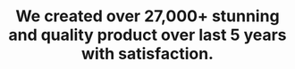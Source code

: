 ---
title: "We created over <span>27,000+</span> stunning and quality product over last 5 years with satisfaction."
sub_title: "Over <span>150,0000 client</span>"
image: "/assets/imgs/about/main/imgs-s-5.jpg"
video: "/assets/video/video.mp4"
award_img: "/assets/imgs/about/main/img-r-87.png"
action:
  enable: true
  icon: "/assets/imgs/icon/icon-s-36.png"
  text: "Fledger Apps"
people:
  - "/assets/imgs/about/main/img-s-2.jpg"
  - "/assets/imgs/about/main/img-s-3.jpg"
  - "/assets/imgs/about/main/img-s-4.jpg"
shape1_video: "/assets/imgs/shape/shape-r-21.png"
shape2_video: "/assets/imgs/icon/icon-r-33.png"
shape1_img: "/assets/imgs/shape/shape-r-35.png"
---
